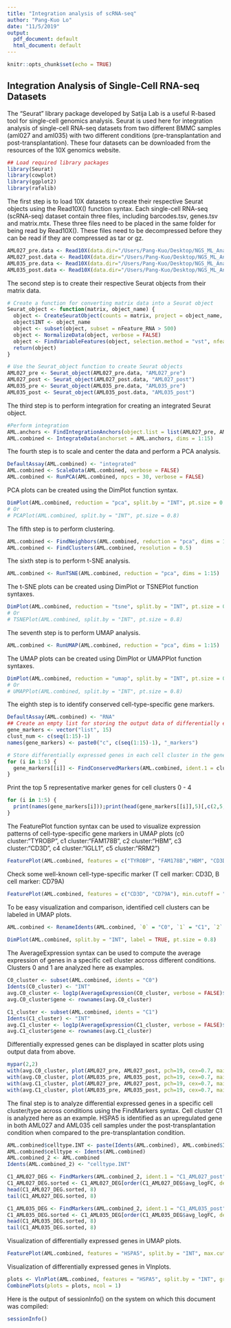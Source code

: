 ---
title: "Integration analysis of scRNA-seq"
author: "Pang-Kuo Lo"
date: "11/5/2019"
output:
  pdf_document: default
  html_document: default
---

```{r setup, include=FALSE}
knitr::opts_chunk$set(echo = TRUE)
```

## Integration Analysis of Single-Cell RNA-seq Datasets

The "Seurat" library package developed by Satija Lab is a useful R-based tool for single-cell genomics analysis. Seurat is used here for integration analysis of single-cell RNA-seq datasets from two different BMMC samples (aml027 and aml035) with two different conditions (pre-transplantation and post-transplantation). These four datasets can be downloaded from the resources of the 10X genomics website.  


```{r C1, message=FALSE, warning=FALSE}
## Load required library packages
library(Seurat)
library(cowplot)
library(ggplot2)
library(rafalib)
```


The first step is to load 10X datasets to create their respective Seurat objects using the Read10X() function syntax. Each single-cell RNA-seq (scRNA-seq) dataset contain three files, including barcodes.tsv, genes.tsv and matrix.mtx. These three files need to be placed in the same folder for being read by Read10X(). These files need to be decompressed before they can be read if they are compressed as tar or gz.

```{r C2, message=FALSE, warning=FALSE}
AML027_pre.data <- Read10X(data.dir="/Users/Pang-Kuo/Desktop/NGS_ML_Analysis/single_cell_RNA-seq_analysis/AML027_Pre-transplant_BMMCs/hg19", gene.column = 2)
AML027_post.data <- Read10X(data.dir="/Users/Pang-Kuo/Desktop/NGS_ML_Analysis/single_cell_RNA-seq_analysis/AML027_Post-transplant_BMMCs/hg19", gene.column = 2)
AML035_pre.data <- Read10X(data.dir="/Users/Pang-Kuo/Desktop/NGS_ML_Analysis/single_cell_RNA-seq_analysis/AML035_Pre-transplant_BMMCs/hg19", gene.column = 2)
AML035_post.data <- Read10X(data.dir="/Users/Pang-Kuo/Desktop/NGS_ML_Analysis/single_cell_RNA-seq_analysis/AML035_Post-transplant_BMMCs/hg19", gene.column = 2)
```


The second step is to create their respective Seurat objects from their matrix data.

```{r C3, message=FALSE, warning=FALSE}
# Create a function for converting matrix data into a Seurat object
Seurat_object <- function(matrix, object_name) {
  object <- CreateSeuratObject(counts = matrix, project = object_name, min.cells = 5)
  object$INT <- object_name
  object <- subset(object, subset = nFeature_RNA > 500)
  object <- NormalizeData(object, verbose = FALSE)
  object <- FindVariableFeatures(object, selection.method = "vst", nfeatures = 2000)
  return(object)
}

# Use the Seurat_object function to create Seurat objects
AML027_pre <- Seurat_object(AML027_pre.data, "AML027_pre")
AML027_post <- Seurat_object(AML027_post.data, "AML027_post")
AML035_pre <- Seurat_object(AML035_pre.data, "AML035_pre")
AML035_post <- Seurat_object(AML035_post.data, "AML035_post")
```


The third step is to perform integration for creating an integrated Seurat object.

```{r C4, message=FALSE, warning=FALSE}
#Perform integration
AML.anchors <- FindIntegrationAnchors(object.list = list(AML027_pre, AML027_post, AML035_pre, AML035_post), dims = 1:15)
AML.combined <- IntegrateData(anchorset = AML.anchors, dims = 1:15)
```


The fourth step is to scale and center the data and perform a PCA analysis.

```{r C5, message=FALSE, warning=FALSE}
DefaultAssay(AML.combined) <- "integrated"
AML.combined <- ScaleData(AML.combined, verbose = FALSE)
AML.combined <- RunPCA(AML.combined, npcs = 30, verbose = FALSE)
```


PCA plots can be created using the DimPlot function syntax.

```{r C6, echo=TRUE, fig.height=4.5, fig.width=9, message=FALSE, warning=FALSE}
DimPlot(AML.combined, reduction = "pca", split.by = "INT", pt.size = 0.8)
# Or
# PCAPlot(AML.combined, split.by = "INT", pt.size = 0.8)
```



The fifth step is to perform clustering.

```{r C7, message=FALSE, warning=FALSE}
AML.combined <- FindNeighbors(AML.combined, reduction = "pca", dims = 1:15)
AML.combined <- FindClusters(AML.combined, resolution = 0.5)
```


The sixth step is to perform t-SNE analysis.

```{r C8, message=FALSE, warning=FALSE}
AML.combined <- RunTSNE(AML.combined, reduction = "pca", dims = 1:15)
```


The t-SNE plots can be created using DimPlot or TSNEPlot function syntaxes.

```{r C9, echo=TRUE, fig.height=4.5, fig.width=9, message=FALSE, warning=FALSE}
DimPlot(AML.combined, reduction = "tsne", split.by = "INT", pt.size = 0.8)
# Or
# TSNEPlot(AML.combined, split.by = "INT", pt.size = 0.8)
```



The seventh step is to perform UMAP analysis.

```{r C10, message=FALSE, warning=FALSE}
AML.combined <- RunUMAP(AML.combined, reduction = "pca", dims = 1:15)
```


The UMAP plots can be created using DimPlot or UMAPPlot function syntaxes.

```{r C11, echo=TRUE, fig.height=4.5, fig.width=9, message=FALSE, warning=FALSE}
DimPlot(AML.combined, reduction = "umap", split.by = "INT", pt.size = 0.8)
# Or
# UMAPPlot(AML.combined, split.by = "INT", pt.size = 0.8)
```

The eighth step is to identify conserved cell-type-specific gene markers.

```{r C12, message=FALSE, warning=FALSE}
DefaultAssay(AML.combined) <- "RNA"
## Create an empty list for storing the output data of differentially expressed gene markers
gene_markers <- vector("list", 15)      
clust_num <- c(seq(1:15)-1)
names(gene_markers) <- paste0("c", c(seq(1:15)-1), "_markers")     

# Store differentially expressed genes in each cell cluster in the gene_markers list (Only cell clusters 0 - 4 are analyzed here as examples)
for (i in 1:5) {
  gene_markers[[i]] <- FindConservedMarkers(AML.combined, ident.1 = clust_num[i], grouping.var = "INT", verbose = FALSE)
}
```


Print the top 5 representative marker genes for cell clusters 0 - 4

```{r C13, echo=TRUE, message=FALSE, warning=FALSE}
for (i in 1:5) {
  print(names(gene_markers[i]));print(head(gene_markers[[i]],5)[,c(2,5,7,10,12,15,17,20)])
}
```


The FeaturePlot function syntax can be used to visualize expression patterns of cell-type-specific gene markers in UMAP plots (c0 cluster:"TYROBP", c1 cluster:"FAM178B", c2 cluster:"HBM", c3 cluster:"CD3D", c4 cluster:"IGLL1", c5 cluster:"RRM2")

```{r C14, echo=TRUE, fig.height=8, fig.width=7, message=FALSE, warning=FALSE}
FeaturePlot(AML.combined, features = c("TYROBP", "FAM178B","HBM", "CD3D", "IGLL1", "RRM2"), min.cutoff = "q9")
```

Check some well-known cell-type-specific marker (T cell marker: CD3D, B cell marker: CD79A)

```{r C15, echo=TRUE, fig.height=4, fig.width=7, message=FALSE, warning=FALSE}
FeaturePlot(AML.combined, features = c("CD3D", "CD79A"), min.cutoff = "q9")
```

To be easy visualization and comparison, identified cell clusters can be labeled in UMAP plots.

```{r C16, echo=TRUE, fig.height=4.5, fig.width=9, message=FALSE, warning=FALSE}
AML.combined <- RenameIdents(AML.combined, `0` = "C0", `1` = "C1", `2` = "C2", `3` ="C3-T cells", `4` = "C4-B cells", `5` = "C5", `6` = "C6", `7` = "C7", `8` = "C8", `9` = "C9", `10` = "C10", `11` = "C11", `12` = "C12", `13` = "C13", `14` = "C14")
                              
DimPlot(AML.combined, split.by = "INT", label = TRUE, pt.size = 0.8)
```


The AverageExpression syntax can be used to compute the average expression of genes in a specific cell cluster accross different conditions. Clusters 0 and 1 are analyzed here as examples.

```{r C17, message=FALSE, warning=FALSE}
C0_cluster <- subset(AML.combined, idents = "C0")
Idents(C0_cluster) <- "INT"
avg.C0_cluster <- log1p(AverageExpression(C0_cluster, verbose = FALSE)$RNA)
avg.C0_cluster$gene <- rownames(avg.C0_cluster)

C1_cluster <- subset(AML.combined, idents = "C1")
Idents(C1_cluster) <- "INT"
avg.C1_cluster <- log1p(AverageExpression(C1_cluster, verbose = FALSE)$RNA)
avg.C1_cluster$gene <- rownames(avg.C1_cluster)
```

Differentially expressed genes can be displayed in scatter plots using output data from above.

```{r C18, echo=TRUE, message=FALSE, warning=FALSE}
mypar(2,2)
with(avg.C0_cluster, plot(AML027_pre, AML027_post, pch=19, cex=0.7, main="Cell Cluster 0")) ; abline(0,1, lwd=2, col="red") 
with(avg.C0_cluster, plot(AML035_pre, AML035_post, pch=19, cex=0.7, main="Cell Cluster 0")) ; abline(0,1, lwd=2, col="red")              
with(avg.C1_cluster, plot(AML027_pre, AML027_post, pch=19, cex=0.7, main="Cell Cluster 1")) ; abline(0,1, lwd=2, col="red") 
with(avg.C1_cluster, plot(AML035_pre, AML035_post, pch=19, cex=0.7, main="Cell Cluster 1")) ; abline(0,1, lwd=2, col="red")              
```

The final step is to analyze differential expressed genes in a specific cell cluster/type across conditions using the FindMarkers syntax. Cell cluster C1 is analyzed here as an example. HSPA5 is identified as an upregulated gene in both AML027 and AML035 cell samples under the post-transplantation condition when compared to the pre-transplantation condition.

```{r C19, echo=TRUE, message=FALSE, warning=FALSE}
AML.combined$celltype.INT <- paste(Idents(AML.combined), AML.combined$INT, sep = "_")
AML.combined$celltype <- Idents(AML.combined)
AML.combined_2 <- AML.combined
Idents(AML.combined_2) <- "celltype.INT"

C1_AML027_DEG <- FindMarkers(AML.combined_2, ident.1 = "C1_AML027_post", ident.2 = "C1_AML027_pre", verbose = FALSE)
C1_AML027_DEG.sorted <- C1_AML027_DEG[order(C1_AML027_DEG$avg_logFC, decreasing = TRUE),]
head(C1_AML027_DEG.sorted, 8)
tail(C1_AML027_DEG.sorted, 8)

C1_AML035_DEG <- FindMarkers(AML.combined_2, ident.1 = "C1_AML035_post", ident.2 = "C1_AML035_pre", verbose = FALSE)
C1_AML035_DEG.sorted <- C1_AML035_DEG[order(C1_AML035_DEG$avg_logFC, decreasing = TRUE),]
head(C1_AML035_DEG.sorted, 8)
tail(C1_AML035_DEG.sorted, 8)
```

Visualization of differentially expressed genes in UMAP plots.

```{r C20, echo=TRUE, fig.height=4.5, fig.width=9, message=FALSE, warning=FALSE}
FeaturePlot(AML.combined, features = "HSPA5", split.by = "INT", max.cutoff = 3, cols = c("grey", "red"))
```

Visualization of differentially expressed genes in Vlnplots.

```{r C21, echo=TRUE, fig.height=4, fig.width=9, message=FALSE, warning=FALSE}
plots <- VlnPlot(AML.combined, features = "HSPA5", split.by = "INT", group.by = "celltype", pt.size = 0, combine = FALSE)
CombinePlots(plots = plots, ncol = 1)
```

Here is the output of sessionInfo() on the system on which this document was compiled:

```{r echo=TRUE}
sessionInfo()
```

